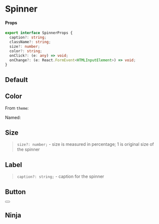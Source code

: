 
<Meta title="Components/Spinner" component={Spinner} />

# Spinner

#### Props

```typescript
export interface SpinnerProps {
  caption?: string;
  className?: string;
  size?: number;
  color?: string;
  onClick?: (e: any) => void;
  onChange?: (e: React.FormEvent<HTMLInputElement>) => void;
}
```

## Default

<Preview>
  <Story name="default">
    <Spinner />
  </Story>
</Preview>

## Color

From `theme`:

<Preview>
  <Story name="color theme">
    <Spinner color="success" size="0.5" />
  </Story>
</Preview>

Named:

<Preview>
  <Story name="named">
    <Spinner color="palevioletred" size="0.5" />
  </Story>
</Preview>

## Size

> `size?: number;` - size is measured in percentage; 1 is original size of the spinner

<Preview>
  <Story name="size">
    <Spinner size="0.2" />
  </Story>
</Preview>

## Label

> `caption?: string;` - caption for the spinner

<Preview>
  <Story name="label">
    <Spinner size="0.2" caption="Here is a spinner" />
  </Story>
</Preview>

## Button

<Preview>
  <Story name="button">
    <Button>
      <Spinner size="0.2" color="white" caption="Spinner" />
    </Button>
  </Story>
</Preview>

## Ninja

<Preview>
  <Story name="ninja">
    <Spinner ninja size="0.2" color="white" caption="Spinner" />
  </Story>
</Preview>
